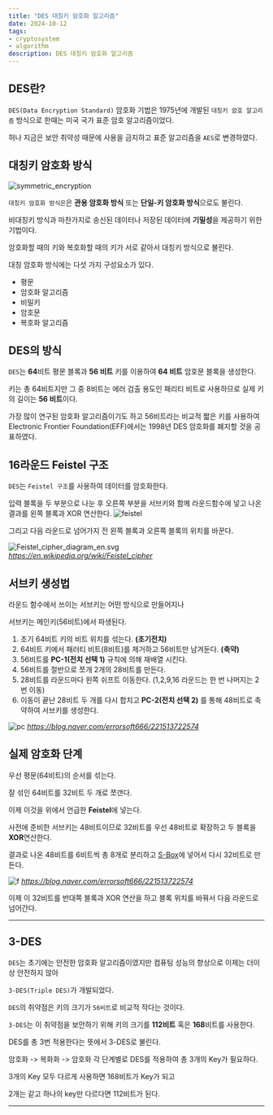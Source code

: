 ```yaml
---
title: "DES 대칭키 암호화 알고리즘"
date: 2024-10-12
tags:
- cryptosystem
- algorithm
description: DES 대칭키 암호화 알고리즘 
---
```

## DES란?
`DES(Data Encryption Standard)` 암호화 기법은 1975년에 개발된 `대칭키 암호 알고리즘` 방식으로 한때는 미국 국가 표준 암호 알고리즘이었다.

허나 지금은 보안 취약성 때문에 사용을 금지하고 표준 알고리즘을 `AES`로 변경하였다.

## 대칭키 암호화 방식

![symmetric_encryption](/images/post-34/symmetric_encryption.png)

`대칭키 암호화 방식은`은 **관용 암호화 방식** 또는 **단일-키 암호화 방식**으로도 불린다.

비대칭키 방식과 마찬가지로 송신된 데이터나 저장된 데이터에 **기밀성**을 제공하기 위한 기법이다.

암호화할 때의 키와 복호화할 때의 키가 서로 같아서 대칭키 방식으로 불린다.

대칭 암호화 방식에는 다섯 가지 구성요소가 있다.

- 평문
- 암호화 알고리즘
- 비밀키
- 암호문
- 복호화 알고리즘

## DES의 방식

`DES`는 **64**비트 평문 블록과 **56 비트** 키를 이용하여 **64 비트** 암호문 블록을 생성한다.

키는 총 64비트지만 그 중 8비트는 에러 검출 용도인 패리티 비트로 사용하므로 실제 키의 길이는 **56 비트**이다.

가장 많이 연구된 암호화 알고리즘이기도 하고 56비트라는 비교적 짧은 키를 사용하여 Electronic Frontier Foundation(EFF)에서는 1998년 DES 암호화를 폐지할 것을 공표하였다.

## 16라운드 Feistel 구조

`DES`는 `Feistel 구조`를 사용하여 데이터를 암호화한다. 

입력 블록을 두 부분으로 나눈 후 오른쪽 부분을 서브키와 함께 라운드함수에 넣고 나온 결과를 왼쪽 블록과 XOR 연산한다.
![feistel](/images/post-34/feistel.png)

그리고 다음 라운드로 넘어가지 전 왼쪽 블록과 오른쪽 블록의 위치를 바꾼다.

![Feistel_cipher_diagram_en.svg](/images/post-34/Feistel_cipher_diagram_en.svg.png)
<cite>https://en.wikipedia.org/wiki/Feistel_cipher</cite>

## 서브키 생성법

라운드 함수에서 쓰이는 서브키는 어떤 방식으로 만들어지나

서브키는 메인키(56비트)에서 파생된다. 

1. 초기 64비트 키의 비트 위치를 섞는다. **(초기전치)**
2. 64비트 키에서 패러티 비트(8비트)를 제거하고 56비트만 남겨둔다. **(축약)**
3. 56비트를 **PC-1(전치 선택 1)** 규칙에 의해 재배열 시킨다.
4. 56비트를 절반으로 쪼개 2개의 28비트를 만든다.
5. 28비트를 라운드마다 왼쪽 쉬프트 이동한다. (1,2,9,16 라운드는 한 번 나머지는 2번 이동)
6. 이동이 끝난 28비트 두 개를 다시 합치고 **PC-2(전치 선택 2)** 를 통해 48비트로 축약하여 서브키를 생성한다.

![pc](/images/post-34/pc.png)
<cite>https://blog.naver.com/errorsoft666/221513722574</cite>

## 실제 암호화 단계

우선 평문(64비트)의 순서를 섞는다.

잘 섞인 64비트를 32비트 두 개로 쪼갠다.

이제 이것을 위에서 언급한 **Feistel**에 넣는다.

사전에 준비한 서브키는 48비트이므로 32비트를 우선 48비트로 확장하고 두 블록을 **XOR**연산한다.

결과로 나온 48비트를 6비트씩 총 8개로 분리하고 [S-Box](https://en.wikipedia.org/wiki/S-box)에 넣어서 다시 32비트로 만든다.

![f](/images/post-34/f.png)
<cite>https://blog.naver.com/errorsoft666/221513722574</cite>

이제 이 32비트를 반대쪽 블록과 XOR 연산을 하고 블록 위치를 바꿔서 다음 라운드로 넘어간다.


***

## 3-DES

`DES`는 초기에는 안전한 암호화 알고리즘이였지만 컴퓨팅 성능의 향상으로 이제는 더이상 안전하지 않아

`3-DES(Triple DES)`가 개발되었다.

`DES`의 취약점은 키의 크기가 `56비트`로 비교적 작다는 것이다.

`3-DES`는 이 취약점을 보안하기 위해 키의 크기를 **112비트** 혹은 **168**비트를 사용한다.

DES를 총 3번 적용한다는 뜻에서 3-DES로 불린다.

암호화 -> 복화화 -> 암호화 각 단계별로 DES를 적용하여 총 3개의 Key가 필요하다.

3개의 Key 모두 다르게 사용하면 168비트가 Key가 되고 

2개는 같고 하나의 key만 다르다면 112비트가 된다.

***
